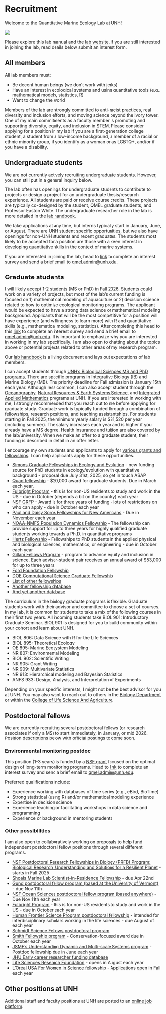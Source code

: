 # Recruitment {#recruitment}

Welcome to the Quantitative Marine Ecology Lab at UNH!

![](img/forestgump.gif)

Please explore this lab manual and the [lab website](https://quantmarineecolab.github.io/). If you are still interested in joining the lab, read deails below submit an interest form.

## All members

All lab members must:

- Be decent human beings (we don’t work with jerks)
- Have an interest in ecological systems and using quantitative tools (e.g., mathematical models, statistics, R)
- Want to change the world

Members of the lab are strongly committed to anti-racist practices, real diversity and inclusion efforts, and moving science beyond the ivory tower. One of my main commitments as a faculty member is promoting and supporting diversity, equity, and inclusion in STEM. Please consider applying for a position in my lab if you are a first-generation college student, a student from a low-income background, a member of a racial or ethnic minority group, if you identify as a woman or as LGBTQ+, and/or if you have a disability.


## Undergraduate students

We are not currently actively recruiting undergraduate students. However, you can still put in a general inquiry below. 

The lab often has openings for undergraduate students to contribute to projects or design a project for an undergraduate thesis/research experience. All students are paid or receive course credits. These projects are typically co-designed by the student, QMEL graduate students, and Professor Easton White. The undergraduate researcher role in the lab is more detailed in the [lab handbook](https://quantmarineecolab.github.io/lab-manual/06-training-undergrads-and-interns.html).

We take applications at any time, but interns typically start in January, June, or August. There are UNH student specific opportunities, but we also have openings for non-UNH students and recent graduates. The students most likely to be accepted for a position are those with a keen interest in developing quantitative skills in the context of marine systems.

If you are interested in joining the lab, head to [link](https://forms.office.com/r/sAbUJvMiRv) to complete an interest survey and send a brief email to [qmel.admin@unh.edu](mailto:qmel.admin@unh.edu).


## Graduate students

I will likely accept 1-2 students (MS or PhD) in Fall 2026. Students could work on a variety of projects, but most of the lab's current funding is focused on 1) mathematical modeling of aquaculture or 2) decision science related to how to optimize ecological monitoring programs. The applicant would be expected to have a strong data science or mathematical modeling background. Applicants that will be the most competitive for a position will have experience (and willingness to learn more) with R and quantitative skills (e.g., mathematical modeling, statistics). After completing this head to this [link](https://forms.office.com/r/sAbUJvMiRv) to complete an interest survey and send a brief email to [qmel.admin@unh.edu](mailto:qmel.admin@unh.edu). It is important to emphasize why you are interested in working in my lab specifically. I am also open to chatting about the topics above or potential projects related to other areas of my research program. 

Our [lab handbook](https://quantmarineecolab.github.io/lab-manual/) is a living document and lays out expectations of lab members. 

I can accept students through [UNH's Biological Sciences MS and PhD programs.](https://colsa.unh.edu/biological-sciences) There are specific programs in Integrative Biology (IB) and Marine Biology (MB). The priority deadline for Fall admission is January 15th each year. Although less common, I can also accept student through the [Oceanography](https://ceps.unh.edu/earth-sciences/academics), [Natural Resources & Earth Systems Science](https://gradschool.unh.edu/natural-resources-earth-systems-science-phd), and [Integrated Applied Mathematics](https://ceps.unh.edu/integrated-applied-mathematics/academics) programs at UNH. If you are interested in working with me, I strongly recommended that you reach out to me before applying for graduate study. Graduate work is typically funded through a combination of fellowships, research positions, and teaching assistantships. For students starting in Fall 2025, the minimum yearly salary is $31,520 per year (including summer). The salary increases each year and is higher if you already have a MS degree. Health insurance and tuition are also covered by the lab/university. When we make an offer to a graduate student, their funding is described in detail in an offer letter. 

I encourage my own students and applicants to apply for [various grants and fellowships](https://quantmarineecolab.github.io/lab-manual/12-grants.html). I can help applicants apply for these opportunities. 

- [Simons Graduate Fellowships in Ecology and Evolution](https://www.simonsfoundation.org/grant/simons-graduate-fellowships-in-ecology-and-evolution/) - new funding source for PhD students in ecology/evolution with quantitative background - proposal due July 31st, 2025, so get in touch ASAP
- [Quad fellowship](https://www.quadfellowship.org/apply) - $20,000 award for graduate students. Due in March each year.
- [Fulbright Program](https://us.fulbrightonline.org/) - this is for non-US residents to study and work in the US - due in October (depends a bit on the country) each year
- [NSF GRFP](https://www.nsfgrfp.org/) - Award is for three years of funding - lots of restrictions on who can apply - due in October each year
- [Paul and Daisy Soros Fellowships for New Americans](https://www.pdsoros.org/) - Due in November each year
- [NOAA-NMFS Population Dynamics Fellowship](https://seagrant.noaa.gov/nmfs-sg-fellowship/) - The fellowship can provide support for up to three years for highly qualified graduate students working towards a Ph.D. in quantitative programs 
- [Hertz Fellowship](https://www.hertzfoundation.org/the-fellowship/apply-for-fellowship/) - Fellowships to PhD students in the applied physical and biological sciences, mathematics, or engineering - due in October each year
- [Gillam Fellows Program](https://www.hhmi.org/programs/gilliam-fellows) - program to advance equity and inclusion in science. Each adviser-student pair receives an annual award of $53,000 for up to three years. 
- [Ford Foundation Fellowship](https://sites.nationalacademies.org/pga/fordfellowships/index.htm)
- [DOE Computational Science Graduate Fellowship](https://www.krellinst.org/csgf/)
- [List of other fellowships](https://grad.ncsu.edu/student-funding/fellowships-and-grants/national/nationally-competitive-graduate-fellowships/)
- [Another fellowship database](https://www.pathwaystoscience.org/grad.aspx)
- [And yet another database](https://apps.grad.illinois.edu/fellowship-finder/SearchResult/selectedValues=11&31&28&SearchBy=)

The curriculum in the biology graduate programs is flexible. Graduate students work with their advisor and committee to choose a set of courses. In my lab, it is common for students to take a mix of the following courses in their first two years. All incoming students take BIOL 901: Introductory Graduate Seminar. BIOL 901 is designed for you to build community within your cohort and learn about UNH.

- BIOL 806: Data Science with R for the Life Sciences
- BIOL 895: Theoretical Ecology
- OE 895: Marine Ecosystem Modeling
- NR 807: Environmental Modeling
- BIOL 902: Scientific Writing
- NR 905: Grant Writing
- NR 909: Multivariate Statistics
- NR 913: Hierarchical modeling and Bayesian Statistics
- ANFS 933: Design, Analysis, and Interpretation of Experiments


Depending on your specific interests, I might not be the best advisor for you at UNH. You may also want to reach out to others in the [Biology Department](https://colsa.unh.edu/biological-sciences/people) or within the [College of Life Science And Agriculture](https://colsa.unh.edu/). 





## Postdoctoral fellows

We are currently recruiting several postdoctoral fellows (or research associates if only a MS) to start immediately, in January, or mid 2026. Position descriptions below with official postings to come soon. 



### Environmental monitoring postdoc

This position (1-3 years) is funded by a [NSF grant](https://www.nsf.gov/awardsearch/showAward?AWD_ID=2443276&HistoricalAwards=false) focused on the optimal design of long-term monitoring programs. Head to [link](https://forms.office.com/r/sAbUJvMiRv) to complete an interest survey and send a brief email to [qmel.admin@unh.edu](mailto:qmel.admin@unh.edu).

Preferred qualifications include:

- Experience working with databases of time series (e.g., eBird, BioTime)
- Strong statistical (using R) and/or mathematical modeling experience
- Expertise in decision science
- Experience teaching or facilitating workshops in data science and programming
- Experience or background in mentoring students


### Other possibilities

I am also open to collaboratively working on proposals to help fund independent postdoctoral fellow positions through several different programs. 

- [NSF Postdoctoral Research Fellowships in Biology (PRFB) Program: Biological Research, Understanding and Solutions for a Resilient Planet](https://www.nsf.gov/pubs/2024/nsf24108/nsf24108.jsp?WT.mc_ev=click&WT.mc_id=&utm_medium=email&utm_source=govdelivery) - starts in Fall 2025
- [Shoals Marine Lab Scientist-in-Residence Fellowship](https://www.shoalsmarinelaboratory.org/sirf) - due Apr 22nd
- [Gund postdoctoral fellow program (based at the University of Vermont)](http://go.uvm.edu/nia9k) - due Nov 11th
- [NSF Ocean Sciences postdoctoral fellow program (based anywhere)](https://beta.nsf.gov/funding/opportunities/ocean-sciences-postdoctoral-research-fellowships-oce-prf-0) - Due Nov 11th each year
- [Fulbright Program](https://us.fulbrightonline.org/) - this is for non-US residents to study and work in the US - due in October each year
- [Human Frontier Science Program postdoctoral fellowship](https://www.hfsp.org/funding/hfsp-funding/postdoctoral-fellowships) - intended for interdisciplinary scholars working in the life sciences - due August of each year
- [Schmidt Science Fellows postdoctoral program](https://schmidtsciencefellows.org/selection/)
- [Smith Fellowship program](https://conbio.org/mini-sites/smith-fellows) - Conservation-focused award due in October each year
- [JSMF's Understanding Dynamic and Multi-scale Systems program](https://www.jsmf.org/apply/fellowship/) - Postdoc fellowship due in June each year
- [JHU Early career researcher funding database](https://research.jhu.edu/rdt/funding-opportunities/early-career/) 
- [Life Sciences Research Foundation](https://lsrf.org/apply/) - opens in August each year
- [L'Oréal USA For Women in Science fellowship](https://www.loreal.com/en/usa/pages/group/fwis/) - Applications open in Fall each year







## Other positions at UNH

Additional staff and faculty positions at UNH are posted to an [online job platform](https://usnh.wd5.myworkdayjobs.com/Careers).
